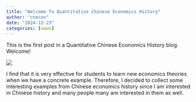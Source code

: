 ```yaml
---
title: "Welcome To Quantitative Chinese Economics History"
author: "cnecon"
date: "2024-12-23"
categories: [news]
---
```


This is the first post in a Quantitative Chinese Economics History blog. Welcome!

![](thumbnail.jpg)

I find that it is very effective for students to learn new economics theories when we have a concrete example. Therefore, I decided to collect some interesting examples from Chinese economics history since I am interested in Chinese history and many people many are interested in them as well.
